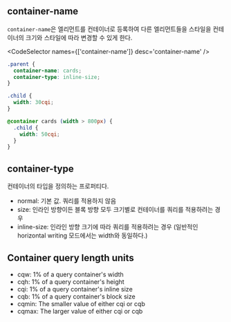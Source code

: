 
## container-name

`container-name`은 엘리먼트를 컨테이너로 등록하여 다른 엘리먼트들을 스타일을 컨테이너의 크기와 스타일에 따라 변경할 수 있게 한다.

<CodeSelector names={['container-name']} desc='container-name' />

```css
.parent {
  container-name: cards;
  container-type: inline-size;
}

.child {
  width: 30cqi;
}

@container cards (width > 800px) {
  .child {
    width: 50cqi;
  }
}
```

## container-type

컨테이너의 타입을 정의하는 프로퍼티다.

- normal: 기본 값. 쿼리를 적용하지 않음
- size: 인라인 방향이든 블록 방향 모두 크기별로 컨테이너를 쿼리를 적용하려는 경우
- inline-size: 인라인 방향 크기에 따라 쿼리를 적용하려는 경우 (일반적인 horizontal writing 모드에서는 width와 동일하다.)

## Container query length units

- cqw: 1% of a query container's width
- cqh: 1% of a query container's height
- cqi: 1% of a query container's inline size
- cqb: 1% of a query container's block size
- cqmin: The smaller value of either cqi or cqb
- cqmax: The larger value of either cqi or cqb
